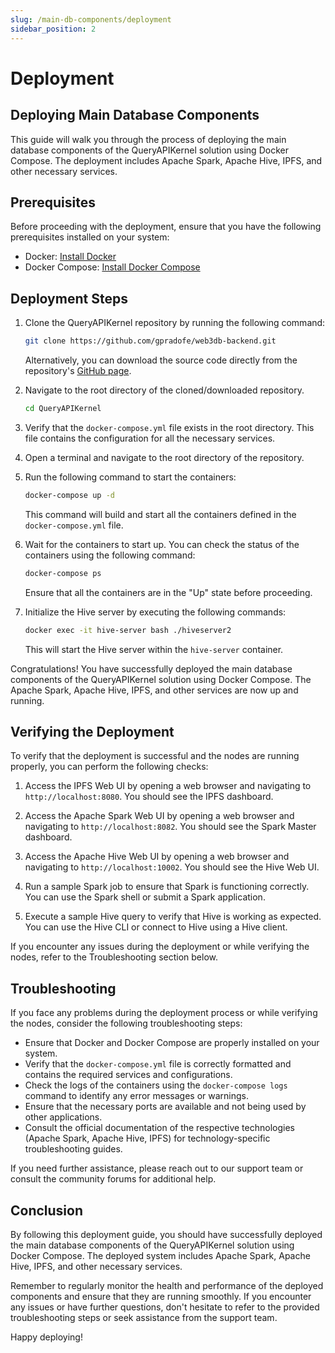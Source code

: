 ```yaml
---
slug: /main-db-components/deployment
sidebar_position: 2
---
```



# Deployment

## Deploying Main Database Components

This guide will walk you through the process of deploying the main database components of the QueryAPIKernel solution using Docker Compose. The deployment includes Apache Spark, Apache Hive, IPFS, and other necessary services.

## Prerequisites

Before proceeding with the deployment, ensure that you have the following prerequisites installed on your system:

- Docker: [Install Docker](https://docs.docker.com/get-docker/)
- Docker Compose: [Install Docker Compose](https://docs.docker.com/compose/install/)

## Deployment Steps

1. Clone the QueryAPIKernel repository by running the following command:

   ```bash
   git clone https://github.com/gpradofe/web3db-backend.git
   ```

   Alternatively, you can download the source code directly from the repository's [GitHub page](https://github.com/your-repo-url).

2. Navigate to the root directory of the cloned/downloaded repository.

   ```bash
   cd QueryAPIKernel

   ```

3. Verify that the `docker-compose.yml` file exists in the root directory. This file contains the configuration for all the necessary services.

4. Open a terminal and navigate to the root directory of the repository.

5. Run the following command to start the containers:

   ```bash
   docker-compose up -d
   ```

   This command will build and start all the containers defined in the `docker-compose.yml` file.

6. Wait for the containers to start up. You can check the status of the containers using the following command:

   ```bash
   docker-compose ps
   ```

   Ensure that all the containers are in the "Up" state before proceeding.

7. Initialize the Hive server by executing the following commands:

   ```bash
   docker exec -it hive-server bash ./hiveserver2
   ```

   This will start the Hive server within the `hive-server` container.

<Admonition type="success">
  Congratulations! You have successfully deployed the main database components
  of the QueryAPIKernel solution using Docker Compose. The Apache Spark, Apache
  Hive, IPFS, and other services are now up and running.
</Admonition>

## Verifying the Deployment

To verify that the deployment is successful and the nodes are running properly, you can perform the following checks:

1. Access the IPFS Web UI by opening a web browser and navigating to `http://localhost:8080`. You should see the IPFS dashboard.

2. Access the Apache Spark Web UI by opening a web browser and navigating to `http://localhost:8082`. You should see the Spark Master dashboard.

3. Access the Apache Hive Web UI by opening a web browser and navigating to `http://localhost:10002`. You should see the Hive Web UI.

4. Run a sample Spark job to ensure that Spark is functioning correctly. You can use the Spark shell or submit a Spark application.

5. Execute a sample Hive query to verify that Hive is working as expected. You can use the Hive CLI or connect to Hive using a Hive client.

If you encounter any issues during the deployment or while verifying the nodes, refer to the Troubleshooting section below.

## Troubleshooting

If you face any problems during the deployment process or while verifying the nodes, consider the following troubleshooting steps:

- Ensure that Docker and Docker Compose are properly installed on your system.
- Verify that the `docker-compose.yml` file is correctly formatted and contains the required services and configurations.
- Check the logs of the containers using the `docker-compose logs` command to identify any error messages or warnings.
- Ensure that the necessary ports are available and not being used by other applications.
- Consult the official documentation of the respective technologies (Apache Spark, Apache Hive, IPFS) for technology-specific troubleshooting guides.

If you need further assistance, please reach out to our support team or consult the community forums for additional help.

## Conclusion

By following this deployment guide, you should have successfully deployed the main database components of the QueryAPIKernel solution using Docker Compose. The deployed system includes Apache Spark, Apache Hive, IPFS, and other necessary services.

Remember to regularly monitor the health and performance of the deployed components and ensure that they are running smoothly. If you encounter any issues or have further questions, don't hesitate to refer to the provided troubleshooting steps or seek assistance from the support team.

Happy deploying!
